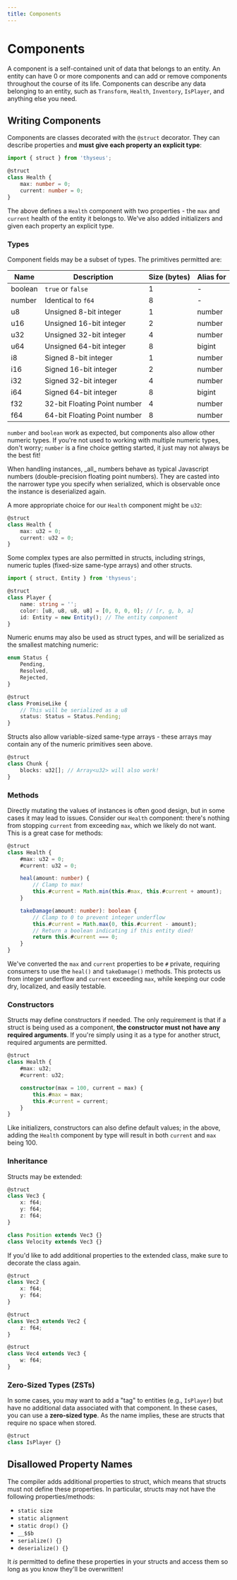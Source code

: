 ```yaml
---
title: Components
---
```



# Components

A component is a self-contained unit of data that belongs to an entity. An
entity can have 0 or more components and can add or remove components throughout
the course of its life. Components can describe any data belonging to an entity,
such as `Transform`, `Health`, `Inventory`, `IsPlayer`, and anything else you
need.

## Writing Components

Components are classes decorated with the `@struct` decorator. They can describe
properties and **must give each property an explicit type**:

```ts
import { struct } from 'thyseus';

@struct
class Health {
	max: number = 0;
	current: number = 0;
}
```

The above defines a `Health` component with two properties - the `max` and
`current` health of the entity it belongs to. We've also added initializers and
given each property an explicit type.

### Types

Component fields may be a subset of types. The primitives permitted are:

| Name    | Description                  | Size (bytes) | Alias for |
| ------- | ---------------------------- | ------------ | --------- |
| boolean | `true` or `false`            | 1            | -         |
| number  | Identical to `f64`           | 8            | -         |
| u8      | Unsigned 8-bit integer       | 1            | number    |
| u16     | Unsigned 16-bit integer      | 2            | number    |
| u32     | Unsigned 32-bit integer      | 4            | number    |
| u64     | Unsigned 64-bit integer      | 8            | bigint    |
| i8      | Signed 8-bit integer         | 1            | number    |
| i16     | Signed 16-bit integer        | 2            | number    |
| i32     | Signed 32-bit integer        | 4            | number    |
| i64     | Signed 64-bit integer        | 8            | bigint    |
| f32     | 32-bit Floating Point number | 4            | number    |
| f64     | 64-bit Floating Point number | 8            | number    |

`number` and `boolean` work as expected, but components also allow other numeric
types. If you're not used to working with multiple numeric types, don't worry;
`number` is a fine choice getting started, it just may not always be the best
fit!

<Callout type="note">
	When handling instances, _all_ numbers behave as typical Javascript numbers
	(double-precision floating point numbers). They are casted into the narrower
	type you specify when serialized, which is observable once the instance is
	deserialized again.
</Callout>

A more appropriate choice for our `Health` component might be `u32`:

```ts
@struct
class Health {
	max: u32 = 0;
	current: u32 = 0;
}
```

Some complex types are also permitted in structs, including strings, numeric
tuples (fixed-size same-type arrays) and other structs.

```ts
import { struct, Entity } from 'thyseus';

@struct
class Player {
	name: string = '';
	color: [u8, u8, u8, u8] = [0, 0, 0, 0]; // [r, g, b, a]
	id: Entity = new Entity(); // The entity component
}
```

Numeric enums may also be used as struct types, and will be serialized as the
smallest matching numeric:

```ts
enum Status {
	Pending,
	Resolved,
	Rejected,
}

@struct
class PromiseLike {
	// This will be serialized as a u8
	status: Status = Status.Pending;
}
```

Structs also allow variable-sized same-type arrays - these arrays may contain
any of the numeric primitives seen above.

```ts
@struct
class Chunk {
	blocks: u32[]; // Array<u32> will also work!
}
```

### Methods

Directly mutating the values of instances is often good design, but in some
cases it may lead to issues. Consider our `Health` component: there's nothing
from stopping `current` from exceeding `max`, which we likely do not want. This
is a great case for methods:

```ts {6-9,11-16}
@struct
class Health {
	#max: u32 = 0;
	#current: u32 = 0;

	heal(amount: number) {
		// Clamp to max!
		this.#current = Math.min(this.#max, this.#current + amount);
	}

	takeDamage(amount: number): boolean {
		// Clamp to 0 to prevent integer underflow
		this.#current = Math.max(0, this.#current - amount);
		// Return a boolean indicating if this entity died!
		return this.#current === 0;
	}
}
```

We've converted the `max` and `current` properties to be `#` private, requiring
consumers to use the `heal()` and `takeDamage()` methods. This protects us from
integer underflow and `current` exceeding `max`, while keeping our code dry,
localized, and easily testable.

### Constructors

Structs may define constructors if needed. The only requirement is that if a
struct is being used as a component, **the constructor must not have any
required arguments**. If you're simply using it as a type for another struct,
required arguments are permitted.

```ts {6-9}
@struct
class Health {
	#max: u32;
	#current: u32;

	constructor(max = 100, current = max) {
		this.#max = max;
		this.#current = current;
	}
}
```

Like initializers, constructors can also define default values; in the above,
adding the `Health` component by type will result in both `current` and `max`
being 100.

### Inheritance

Structs may be extended:

```ts
@struct
class Vec3 {
	x: f64;
	y: f64;
	z: f64;
}

class Position extends Vec3 {}
class Velocity extends Vec3 {}
```

If you'd like to add additional properties to the extended class, make sure to
decorate the class again.

```ts
@struct
class Vec2 {
	x: f64;
	y: f64;
}

@struct
class Vec3 extends Vec2 {
	z: f64;
}

@struct
class Vec4 extends Vec3 {
	w: f64;
}
```

### Zero-Sized Types (ZSTs)

In some cases, you may want to add a "tag" to entities (e.g., `IsPlayer`) but
have no additional data associated with that component. In these cases, you can
use a **zero-sized type**. As the name implies, these are structs that require
no space when stored.

```ts
@struct
class IsPlayer {}
```

## Disallowed Property Names

The compiler adds additional properties to struct, which means that structs must
not define these properties. In particular, structs may not have the following
properties/methods:

-   `static size`
-   `static alignment`
-   `static drop() {}`
-   `__$$b`
-   `serialize() {}`
-   `deserialize() {}`

It _is_ permitted to define these properties in your structs and access them so
long as you know they'll be overwritten!
